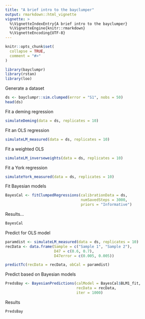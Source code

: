 ```yaml
---
title: "A brief intro to the bayclumper"
output: rmarkdown::html_vignette
vignette: >
  %\VignetteIndexEntry{A brief intro to the bayclumper}
  %\VignetteEngine{knitr::rmarkdown}
  %\VignetteEncoding{UTF-8}
---
```


```r
knitr::opts_chunk$set(
  collapse = TRUE,
  comment = "#>"
)
```

```r
library(bayclumpr)
library(rstan)
library(loo)
```

Generate a dataset

```r
ds <- bayclumpr::sim.clumped(error = "S1", nobs = 50)
head(ds)
```


Fit a deming regression

```r
simulateDeming(data = ds, replicates = 10)
```

Fit an OLS regression

```r
simulateLM_measured(data = ds, replicates = 10)
```

Fit a weighted OLS 


```r
simulateLM_inverseweights(data = ds, replicates = 10)
```

Fit a York regression 

```r
simulateYork_measured(data = ds, replicates = 10)
```

Fit Bayesian models

```r
BayesCal <- fitClumpedRegressions(calibrationData = ds, 
                                  numSavedSteps = 3000,
                                  priors = "Informative")
```

Results...

```r
BayesCal
```


Predict for OLS model

```r
paramdist <- simulateLM_measured(data = ds, replicates = 10)
recData <- data.frame(Sample = c("Sample 1", "Sample 2"), 
                      D47 = c(0.6, 0.7), 
                      D47error = c(0.005, 0.005))

predictTc(recData = recData, obCal = paramdist)
```


Predict based on Bayesian models


```r
PredsBay <- BayesianPredictions(calModel = BayesCal$BLM1_fit,
                                recData = recData,
                                iter = 1000)
```

Results

```r
PredsBay
```







